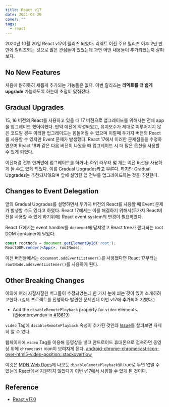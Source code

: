 ```yaml
---
title: React v17
date: 2021-04-20
cover: ""
tags:
  - react
---
```

2020년 10월 20일 React v17이 릴리즈 되었다.
리엑트 이전 주요 릴리즈 이후 2년 반만에 릴리즈되는 것으로 많은 관심들이 있었는데 과연 어떤 내용들이 추가되었는지 살펴보자.

## No New Features
 처음에 밝히듯히 새롭게 추가되는 기능들은 없다.
이번 릴리즈는 **리엑트를 더 쉽게 upgrade** 가능하도록 하는데 초점이 맞춰졌다.

## Gradual Upgrades
15, 16 버전의 React를 사용하고 있을 때 17 버전으로 업그레이드를 위해서는 전체 app을 업그레이드 했어야했다.
만약 예전에 작성되었고, 유지보수가 제대로 이루어지지 않은 코드일 경우 이러한 업그레이드는 힘들어질 수 있으며 이럴때 두가지 버전의 React를 사용할 수 있지만 Event 문제가 발생했다.
React 17에서 이러한 문제점들을 수정하였으며 React 18과 같은 다음 버전이 나왔을 때 업그레이드 시 더 많은 옵션을 사용할 수 있게 되었다.

이전처럼 전부 한꺼번에 업그레이드를 하거나, 하위 라우터 몇 개는 이전 버전을 사용하게 둘 수도 있게 되었다. 이를 Gradual Upgrades라고 부른다.
하지만 Gradual Upgrades는 추천되지않으며 앞에 설명한 앱 전부를 업그레이드하는 것을 추천한다.

## Changes to Event Delegation
앞의 Gradual Upgrades를 설명하면서 두가지 버전의 React를 사용할 때 Event 문제가 발생할 수도 있다고 하였다.
React 17에서는 이를 해결하기 위해서(두가지 React버전을 사용할 수 있게 하기위해) React event system의 변경이 필요하였다.

React 17에서는 event handler를 `docuemnt`에 달지않고 React tree가 랜더되는 root DOM container에 달았다.
```jsx
const rootNode = document.getElementById('root');
ReactDOM.render(<App/>, rootNode);
```
이전 버전들에서는 `document.addEventListener()`를 사용했다면 React 17부터는 `rootNode.addEventListener()`를 사용하게 된다.

## Other Breaking Changes
이외에 여러 자잘자잘한 버그들이 수정되었는데
한 가지 눈에 띄는 것이 있어 소개하려고한다. (실제 프로젝트를 진행하다 발견한 문제인데 이번 v17에 추가되어 기뻤다.)

- Add the `disableRemotePlayback` property for `video` elements. (@tombrowndev in [#18619](https://github.com/facebook/react/pull/18619))
  
`video` Tag에 `disableRemotePlayback` 속성이 추가된 것인데 [Issue]((https://github.com/facebook/react/issues/18618))를 살펴보면 자세히 알 수 있다.

웹페이지에 `video` Tag를 이용해 동영상을 넣고 안드로이드 휴대폰으로 접속하면 동영상 위에 `chromecast` icon이 보여지게 된다. [android-chrome-chromecast-icon-over-html5-video-position::stackoverflow](https://stackoverflow.com/questions/28153166/android-chrome-chromecast-icon-over-html5-video-position)

이것은 [MDN Web Docs](https://developer.mozilla.org/en-US/docs/Web/API/HTMLMediaElement/disableRemotePlayback)에 나오듯 `disableRemotePlayback`을 true로 두면 없앨 수 있는데 React에서 지원하지 않았다가 이번 v17에서 사용할 수 있게 된 것이다.


## Reference

- [React v17.0](https://reactjs.org/blog/2020/10/20/react-v17.html)
